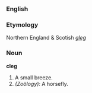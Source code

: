 ===English===

{{webster}}

===Etymology===
Northern England & Scotish ''[[gleg]]''

===Noun===
'''cleg'''
# A small breeze.
# ''(Zoölogy):'' A horsefly.